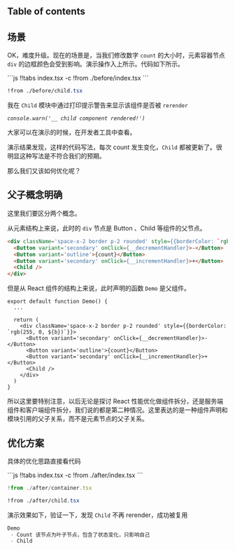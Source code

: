 
## Table of contents

## 场景

<Preview1 />

OK，难度升级。现在的场景是，当我们修改数字 `count` 的大小时，元素容器节点 `div` 的边框颜色会受到影响。演示操作入上所示。代码如下所示。

<CodeTabs>
```js !!tabs index.tsx -c
!from ./before/index.tsx
```

```css !!tabs child.tsx -c
!from ./before/child.tsx
```
</CodeTabs>

我在 `Child` 模块中通过打印提示警告来显示该组件是否被 `rerender`

_`console.warn('__ child component rendered!')`_

大家可以在演示的时候，在开发者工具中查看。

演示结果发现，这样的代码写法，每次 count 发生变化，`Child` 都被更新了。很明显这种写法是不符合我们的预期。

那么我们又该如何优化呢？

## **父子**概念明确

这里我们要区分两个概念。

从元素结构上来说，此时的 `div` 节点是 Button 、Child 等组件的父节点。

```html
<div className='space-x-2 border p-2 rounded' style={{borderColor: `rgb(255, 0, ${b})`}}>
  <Button variant='secondary' onClick={__decrementHandler}>-</Button>
  <Button variant='outline'>{count}</Button>
  <Button variant='secondary' onClick={__incrementHandler}>+</Button>
  <Child />
</div>
```

但是从 React 组件的结构上来说，此时声明的函数 `Demo` 是父组件。

```tsx
export default function Demo() {
  ...

  return (
    <div className='space-x-2 border p-2 rounded' style={{borderColor: `rgb(255, 0, ${b})`}}>
      <Button variant='secondary' onClick={__decrementHandler}>-</Button>
      <Button variant='outline'>{count}</Button>
      <Button variant='secondary' onClick={__incrementHandler}>+</Button>
      <Child />
    </div>
  )
}
```

所以这里要特别注意，以后无论是探讨 React 性能优化做组件拆分，还是服务端组件和客户端组件拆分，我们说的都是第二种情况。这里表达的是一种组件声明和模块引用的父子关系，而不是元素节点的父子关系。

## 优化方案

具体的优化思路直接看代码

<CodeTabs>
  ```js !!tabs index.tsx -c
  !from ./after/index.tsx
  ```

  ```js !!tabs container.tsx -c
  !from ./after/container.tsx
  ```

  ```css !!tabs child.tsx -c
  !from ./after/child.tsx
  ```
</CodeTabs>

演示效果如下，验证一下，发现 `Child` 不再 rerender，成功被复用

<Preview2 />

```js fiber.tree
Demo
 - Count 该节点为叶子节点，包含了状态变化，只影响自己
 - Child
```
